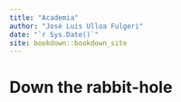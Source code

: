 ```yaml
--- 
title: "Academia"
author: "José Luis Ulloa Fulgeri"
date: "`r Sys.Date()`"
site: bookdown::bookdown_site
---
```


# Down the rabbit-hole

